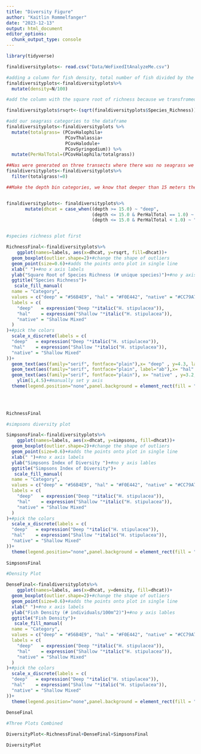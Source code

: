 ```yaml
---
title: "Diversity Figure"
author: "Kaitlin Rommelfanger"
date: "2023-12-13"
output: html_document
editor_options: 
  chunk_output_type: console
---
```



```r
library(tidyverse)

finaldiversityplots<- read.csv("Data/WeFixedItAnalyzeMe.csv")

#adding a column for fish density, total number of fish divided by the area of the transect
finaldiversityplots<-finaldiversityplots%>%
  mutate(density=N/100)

#add the column with the square root of richness because we transfromed the data for the species richness data for the ANOVA 

finaldiversityplots$rsqrt<-(sqrt(finaldiversityplots$Species_Richness))

#add our seagrass categories to the dataframe
finaldiversityplots<-finaldiversityplots %>% 
  mutate(totalgrass= (PCovHalophila+
                      PCovThalassia+
                      PCovHalodule+
                      PCovSyringodium)) %>% 
  mutate(PerHalTotal=(PCovHalophila/totalgrass))

##Nas were generated on three transects where there was no seagrass we are only interested in looking at the differences when seagrass is present, removing these three transects
finaldiversityplots<-finaldiversityplots%>%
  filter(totalgrass!=0)

##Make the depth bin categories, we know that deeper than 15 meters there is no native seagrasses, and we want to separate the transects below 15 meters into two groups, ones that are 100% halophila, and ones that are not 100% halophila and contain native seagrasses, and then select for column that we need for further analysis


finaldiversityplots<- finaldiversityplots%>% 
       mutate(dhcat = case_when((depth >= 15.0) ~ "deep",
                                (depth <= 15.0 & PerHalTotal == 1.0) ~ "hal",
                                (depth <= 15.0 & PerHalTotal < 1.0) ~ "native" ))


#species richness plot first

RichnessFinal<-finaldiversityplots%>%
    ggplot(names=labels, aes(x=dhcat, y=rsqrt, fill=dhcat))+
  geom_boxplot(outlier.shape=2)+#change the shape of outliers
  geom_point(size=0.6)+#adds the points onto plot in single line
  xlab(" ")+#no x axis labels 
  ylab("Square Root of Species Richness (# unique species)")+#no y axis lables
  ggtitle("Species Richness")+
   scale_fill_manual(
  name = "Category",
  values = c("deep" = "#56B4E9", "hal" = "#F0E442", "native" = "#CC79A7"),
  labels = c(
    "deep"   = expression("Deep "*italic("H. stipulacea")),
    "hal"    = expression("Shallow "*italic("H. stipulacea")),
    "native" = "Shallow Mixed"
  )
)+#pick the colors
  scale_x_discrete(labels = c(
  "deep"   = expression("Deep "*italic("H. stipulacea")),
  "hal"    = expression("Shallow "*italic("H. stipulacea")),
  "native" = "Shallow Mixed"
))+
  geom_text(aes(family="serif", fontface="plain"),x= "deep" , y=4.3, label="a")+#add first letter, family and fontface change font and remove bold
  geom_text(aes(family="serif", fontface="plain", label="ab"),x= "hal" , y=4.0)+#add second letter
  geom_text(aes(family="serif", fontface="plain"), x= "native" , y=3.2, label="b")+#add third letter 
    ylim(1,4.5)+#manually set y axis 
  theme(legend.position="none",panel.background = element_rect(fill = "white", colour = "grey50"),plot.title = element_text(hjust = 0.5))#no legend, gridlines or grey background, centered title

  
 

RichnessFinal

#simpsons diversity plot

SimpsonsFinal<-finaldiversityplots%>%
    ggplot(names=labels, aes(x=dhcat, y=simpsons, fill=dhcat))+
  geom_boxplot(outlier.shape=2)+#change the shape of outliers
  geom_point(size=0.6)+#adds the points onto plot in single line
  xlab(" ")+#no x axis labels 
  ylab("Simpsons Index of Diversity ")+#no y axis lables
  ggtitle("Simpsons Index of Diversity")+
   scale_fill_manual(
  name = "Category",
  values = c("deep" = "#56B4E9", "hal" = "#F0E442", "native" = "#CC79A7"),
  labels = c(
    "deep"   = expression("Deep "*italic("H. stipulacea")),
    "hal"    = expression("Shallow "*italic("H. stipulacea")),
    "native" = "Shallow Mixed"
  )
)+#pick the colors
  scale_x_discrete(labels = c(
  "deep"   = expression("Deep "*italic("H. stipulacea")),
  "hal"    = expression("Shallow "*italic("H. stipulacea")),
  "native" = "Shallow Mixed"
))+
  theme(legend.position="none",panel.background = element_rect(fill = "white", colour = "grey50"),plot.title = element_text(hjust = 0.5))#no gridlines or grey background, centered title
 
SimpsonsFinal

#Density Plot

DenseFinal<-finaldiversityplots%>%
    ggplot(names=labels, aes(x=dhcat, y=density, fill=dhcat))+
  geom_boxplot(outlier.shape=2)+#change the shape of outliers
  geom_point(size=0.6)+#adds the points onto plot in single line
  xlab(" ")+#no x axis labels 
  ylab("Fish Density (# individuals/100m^2)")+#no y axis lables
  ggtitle("Fish Density")+
   scale_fill_manual(
  name = "Category",
  values = c("deep" = "#56B4E9", "hal" = "#F0E442", "native" = "#CC79A7"),
  labels = c(
    "deep"   = expression("Deep "*italic("H. stipulacea")),
    "hal"    = expression("Shallow "*italic("H. stipulacea")),
    "native" = "Shallow Mixed"
  )
)+#pick the colors
  scale_x_discrete(labels = c(
  "deep"   = expression("Deep "*italic("H. stipulacea")),
  "hal"    = expression("Shallow "*italic("H. stipulacea")),
  "native" = "Shallow Mixed"
))+
  theme(legend.position="none",panel.background = element_rect(fill = "white", colour = "grey50"),plot.title = element_text(hjust = 0.5))#no legend, gridlines or grey background, centered title
 
DenseFinal

#Three Plots Combined

DiversityPlot<-RichnessFinal+DenseFinal+SimpsonsFinal

DiversityPlot
```







